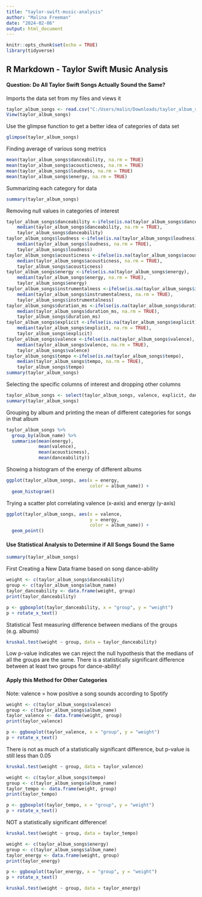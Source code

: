 ```yaml
---
title: "taylor-swift-music-analysis"
author: "Malina Freeman"
date: "2024-02-06"
output: html_document
---
```


```r
knitr::opts_chunk$set(echo = TRUE)
library(tidyverse)
```

## R Markdown - Taylor Swift Music Analysis

#### Question: Do All Taylor Swift Songs Actually Sound the Same?

Imports the data set from my files and views it

```r
taylor_album_songs <- read.csv("C:/Users/malin/Downloads/taylor_album_songs.csv")
View(taylor_album_songs)
```

Use the glimpse function to get a better idea of categories of data set

```r
glimpse(taylor_album_songs)
```

Finding average of various song metrics

```r
mean(taylor_album_songs$danceability, na.rm = TRUE)
mean(taylor_album_songs$acousticness, na.rm = TRUE)
mean(taylor_album_songs$loudness, na.rm = TRUE)
mean(taylor_album_songs$energy, na.rm = TRUE)
```
Summarizing each category for data

```r
summary(taylor_album_songs)
```

Removing null values in categories of interest

```r
taylor_album_songs$danceability <-ifelse(is.na(taylor_album_songs$danceability),
    median(taylor_album_songs$danceability, na.rm = TRUE),
    taylor_album_songs$danceability)
taylor_album_songs$loudness <-ifelse(is.na(taylor_album_songs$loudness),
    median(taylor_album_songs$loudness, na.rm = TRUE),
    taylor_album_songs$loudness)
taylor_album_songs$acousticness <-ifelse(is.na(taylor_album_songs$acousticness),
    median(taylor_album_songs$acousticness, na.rm = TRUE),
    taylor_album_songs$acousticness)
taylor_album_songs$energy <-ifelse(is.na(taylor_album_songs$energy),
    median(taylor_album_songs$energy, na.rm = TRUE),
    taylor_album_songs$energy)
taylor_album_songs$instrumentalness <-ifelse(is.na(taylor_album_songs$instrumentalness),
    median(taylor_album_songs$instrumentalness, na.rm = TRUE),
    taylor_album_songs$instrumentalness)
taylor_album_songs$duration_ms <-ifelse(is.na(taylor_album_songs$duration_ms),
    median(taylor_album_songs$duration_ms, na.rm = TRUE),
    taylor_album_songs$duration_ms)
taylor_album_songs$explicit <-ifelse(is.na(taylor_album_songs$explicit),
    median(taylor_album_songs$explicit, na.rm = TRUE),
    taylor_album_songs$explicit)
taylor_album_songs$valence <-ifelse(is.na(taylor_album_songs$valence),
    median(taylor_album_songs$valence, na.rm = TRUE),
    taylor_album_songs$valence)
taylor_album_songs$tempo <-ifelse(is.na(taylor_album_songs$tempo),
    median(taylor_album_songs$tempo, na.rm = TRUE),
    taylor_album_songs$tempo)
summary(taylor_album_songs)
```

Selecting the specific columns of interest and dropping other columns

```r
taylor_album_songs <- select(taylor_album_songs, valence, explicit, danceability, acousticness, instrumentalness, energy,loudness, album_name, tempo)
summary(taylor_album_songs)
```

Grouping by album and printing the mean of different categories for songs in that album

```r
taylor_album_songs %>%
  group_by(album_name) %>%
  summarise(mean(energy),
            mean(valence),
            mean(acousticness),
            mean(danceability))

```

Showing a histogram of the energy of different albums

```r
ggplot(taylor_album_songs, aes(x = energy,
                               color = album_name)) +
  geom_histogram() 

```
Trying a scatter plot correlating valence (x-axis) and energy (y-axis)

```r
ggplot(taylor_album_songs, aes(x = valence,
                               y = energy,
                               color = album_name)) +
  geom_point()
```
#### Use Statistical Analysis to Determine if All Songs Sound the Same 

```r
summary(taylor_album_songs)
```
First Creating a New Data frame based on song dance-ability
```r
weight <- c(taylor_album_songs$danceability)
group <- c(taylor_album_songs$album_name)
taylor_danceability <- data.frame(weight, group)
print(taylor_danceability)
```


```r

p <- ggboxplot(taylor_danceability, x = "group", y = "weight")
p + rotate_x_text()
```

Statistical Test measuring difference between medians of the groups (e.g. albums)
```r
kruskal.test(weight ~ group, data = taylor_danceability)
```
Low p-value indicates we can reject the null hypothesis that the medians of all the groups are the same. There is a statistically significant difference between at least two groups for dance-ability!

#### Apply this Method for Other Categories
Note: valence = how positive a song sounds according to Spotify
```r
weight <- c(taylor_album_songs$valence)
group <- c(taylor_album_songs$album_name)
taylor_valence <- data.frame(weight, group)
print(taylor_valence)
```
```r

p <- ggboxplot(taylor_valence, x = "group", y = "weight")
p + rotate_x_text()
```

There is not as much of a statistically significant difference, but p-value is still less than 0.05 
```r
kruskal.test(weight ~ group, data = taylor_valence)
```
```r
weight <- c(taylor_album_songs$tempo)
group <- c(taylor_album_songs$album_name)
taylor_tempo <- data.frame(weight, group)
print(taylor_tempo)
```

```r

p <- ggboxplot(taylor_tempo, x = "group", y = "weight")
p + rotate_x_text()
```

NOT a statistically significant difference!
```r
kruskal.test(weight ~ group, data = taylor_tempo)
```
```r
weight <- c(taylor_album_songs$energy)
group <- c(taylor_album_songs$album_name)
taylor_energy <- data.frame(weight, group)
print(taylor_energy)
```

```r

p <- ggboxplot(taylor_energy, x = "group", y = "weight")
p + rotate_x_text()
```

```r
kruskal.test(weight ~ group, data = taylor_energy)
```